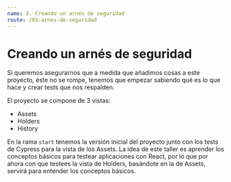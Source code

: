 ```yaml
---
name: 3. Creando un arnés de seguridad
route: /03-arnes-de-seguridad
---
```


# Creando un arnés de seguridad

Si queremos asegurarnos que a medida que añadimos cosas a este proyecto, éste no se rompe, 
tenemos que empezar sabiendo qué es lo que hace y crear tests que nos respalden.

El proyecto se compone de 3 vistas:
- Assets
- Holders
- History

En la rama `start` tenemos la versión inicial del proyecto junto con los tests de Cypress para la vista de los Assets.
La idea de este taller es aprender los conceptos básicos para testear aplicaciones con React, por lo que por ahora con que testees la vista de Holders, basándote en la de Assets, servirá para entender los conceptos básicos. 

<Link text={'Cypress'} to={'https://docs.cypress.io'}/>
<Link text={'Best Practices'} to={'https://docs.cypress.io/guides/references/best-practices.html'}/>
<Link text={'Commands'} to={'https://docs.cypress.io/api/cypress-api/custom-commands.html#Syntax'}/>